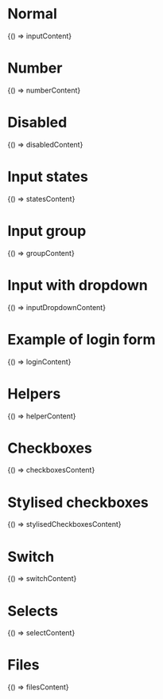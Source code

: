 
<Meta title="Inputs" />

# Normal

<Canvas>
  <Story name="Normal" parameters={{ docs: { source: { code: inputContent } } }}>
    {() => inputContent}
  </Story>
</Canvas>

# Number

<Canvas>
  <Story name="Number" parameters={{ docs: { source: { code: numberContent } } }}>
    {() => numberContent}
  </Story>
</Canvas>

# Disabled

<Canvas>
  <Story name="Disabled" parameters={{ docs: { source: { code: disabledContent } } }}>
    {() => disabledContent}
  </Story>
</Canvas>

# Input states

<Canvas>
  <Story name="Input states" parameters={{ docs: { source: { code: statesContent } } }}>
    {() => statesContent}
  </Story>
</Canvas>

# Input group

<Canvas>
  <Story name="Input group" parameters={{ docs: { source: { code: groupContent } } }}>
    {() => groupContent}
  </Story>
</Canvas>

# Input with dropdown

<Canvas>
  <Story name="Input with dropdown" parameters={{ docs: { source: { code: inputDropdownContent } } }}>
    {() => inputDropdownContent}
  </Story>
</Canvas>

# Example of login form

<Canvas>
  <Story name="Example of login form" parameters={{ docs: { source: { code: loginContent } } }}>
    {() => loginContent}
  </Story>
</Canvas>

# Helpers

<Canvas>
  <Story name="Helpers" parameters={{ docs: { source: { code: helperContent } } }}>
    {() => helperContent}
  </Story>
</Canvas>

# Checkboxes

<Canvas>
  <Story name="Checkboxes" parameters={{ docs: { source: { code: checkboxesContent } } }}>
    {() => checkboxesContent}
  </Story>
</Canvas>

# Stylised checkboxes

<Canvas>
  <Story name="Stylised checkboxes" parameters={{ docs: { source: { code: stylisedCheckboxesContent } } }}>
    {() => stylisedCheckboxesContent}
  </Story>
</Canvas>

# Switch

<Canvas>
  <Story name="Switch" parameters={{ docs: { source: { code: switchContent } } }}>
    {() => switchContent}
  </Story>
</Canvas>

# Selects

<Canvas>
  <Story name="Selects" parameters={{ docs: { source: { code: selectContent } } }}>
    {() => selectContent}
  </Story>
</Canvas>

# Files

<Canvas>
  <Story name="Files" parameters={{ docs: { source: { code: filesContent } } }}>
    {() => filesContent}
  </Story>
</Canvas>
